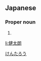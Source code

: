 ==Japanese==
{{ja-kanjitab|健|太|朗}}

===Proper noun===
{{ja-pos|proper|けんたろう}}

# {{given name|male|lang=ja}}

[[Category:Japanese male given names|けんたろう]]

[[li:健太朗]]
